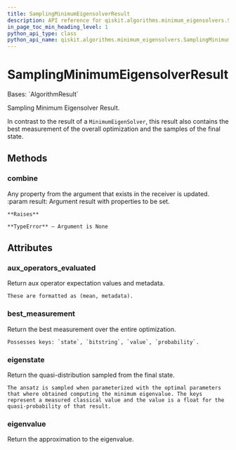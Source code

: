 ```yaml
---
title: SamplingMinimumEigensolverResult
description: API reference for qiskit.algorithms.minimum_eigensolvers.SamplingMinimumEigensolverResult
in_page_toc_min_heading_level: 1
python_api_type: class
python_api_name: qiskit.algorithms.minimum_eigensolvers.SamplingMinimumEigensolverResult
---
```


# SamplingMinimumEigensolverResult

<Class id="qiskit.algorithms.minimum_eigensolvers.SamplingMinimumEigensolverResult" github="https://github.com/qiskit/qiskit/tree/stable/0.24/qiskit/algorithms/minimum_eigensolvers/sampling_mes.py" signature="SamplingMinimumEigensolverResult">
  Bases: `AlgorithmResult`

  Sampling Minimum Eigensolver Result.

  In contrast to the result of a `MinimumEigenSolver`, this result also contains the best measurement of the overall optimization and the samples of the final state.

  ## Methods

  <span id="qiskit-algorithms-minimum-eigensolvers-samplingminimumeigensolverresult-combine" />

  ### combine

  <Function id="qiskit.algorithms.minimum_eigensolvers.SamplingMinimumEigensolverResult.combine" signature="SamplingMinimumEigensolverResult.combine(result)">
    Any property from the argument that exists in the receiver is updated. :param result: Argument result with properties to be set.

    **Raises**

    **TypeError** – Argument is None
  </Function>

  ## Attributes

  ### aux\_operators\_evaluated

  <Attribute id="qiskit.algorithms.minimum_eigensolvers.SamplingMinimumEigensolverResult.aux_operators_evaluated" name="aux_operators_evaluated">
    Return aux operator expectation values and metadata.

    These are formatted as (mean, metadata).
  </Attribute>

  ### best\_measurement

  <Attribute id="qiskit.algorithms.minimum_eigensolvers.SamplingMinimumEigensolverResult.best_measurement" name="best_measurement">
    Return the best measurement over the entire optimization.

    Possesses keys: `state`, `bitstring`, `value`, `probability`.
  </Attribute>

  ### eigenstate

  <Attribute id="qiskit.algorithms.minimum_eigensolvers.SamplingMinimumEigensolverResult.eigenstate" name="eigenstate">
    Return the quasi-distribution sampled from the final state.

    The ansatz is sampled when parameterized with the optimal parameters that where obtained computing the minimum eigenvalue. The keys represent a measured classical value and the value is a float for the quasi-probability of that result.
  </Attribute>

  ### eigenvalue

  <Attribute id="qiskit.algorithms.minimum_eigensolvers.SamplingMinimumEigensolverResult.eigenvalue" name="eigenvalue">
    Return the approximation to the eigenvalue.
  </Attribute>
</Class>

